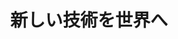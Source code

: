 ﻿---
title: "新しい技術を世界へ"
category: "環境・社会理工学院"
vol: "62"
interviewee: "宮崎 久美子 "
url: ""
tags: []
pdf: "62-4.pdf"
facephoto: ""
career: ""
preface: "経営環境や研究開発に関する『道しるべ』や『兆し』といったものを探すのが、技術経営という学問分野の役割の一つである。しかし、自然科学と比べると実際にどのような研究が行われているかの想像がつきにくい。そこで今回は、前半では、企業経営成功の手がかり探しの研究について、後半では、ナノテクノロジーが世の中に及ぼす影響について調査した研究を例に、技術経営戦略専攻・宮崎でどういった研究が行われているかについて見ていこうと思う。"
---
